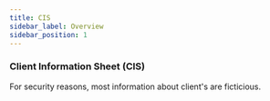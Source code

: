 ```yaml
---
title: CIS
sidebar_label: Overview
sidebar_position: 1
---
```


### Client Information Sheet (CIS)

For security reasons, most information about client's are ficticious.

